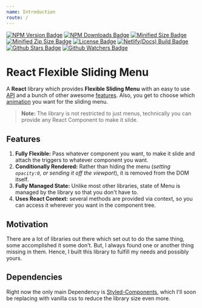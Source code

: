 ```yaml
---
name: Introduction
route: /
---
```



<LogoContainer />

[![NPM Version Badge](https://img.shields.io/npm/v/react-flexible-sliding-menu)](https://www.npmjs.com/package/react-flexible-sliding-menu)
[![NPM Downloads Badge](https://img.shields.io/npm/dm/react-flexible-sliding-menu)](https://www.npmjs.com/package/react-flexible-sliding-menu)
[![Minified Size Badge](https://img.shields.io/bundlephobia/min/react-flexible-sliding-menu?label=min%20size)](https://bundlephobia.com/result?p=react-flexible-sliding-menu)
[![Minified Zip Size Badge](https://img.shields.io/bundlephobia/minzip/react-flexible-sliding-menu?label=minzip%20size)](https://bundlephobia.com/result?p=react-flexible-sliding-menu)
[![License Badge](https://img.shields.io/npm/l/react-flexible-sliding-menu)](https://github.com/Codebrahma/react-flexible-sliding-menu/blob/master/LICENSE)
[![Netlify(Docs) Build Badge](https://img.shields.io/netlify/ec537a2b-5835-41cb-833c-ca62fcc8a436?label=netlify%28docs%29)](https://app.netlify.com/sites/react-flexible-sliding-menu/deploys)
[![Github Stars Badge](https://img.shields.io/github/stars/Codebrahma/react-flexible-sliding-menu?style=social)](https://github.com/Codebrahma/react-flexible-sliding-menu/stargazers)
[![Github Watchers Badge](https://img.shields.io/github/watchers/Codebrahma/react-flexible-sliding-menu?style=social)](https://github.com/Codebrahma/react-flexible-sliding-menu/watchers)

# React Flexible Sliding Menu

A **React** library which provides **Flexible Sliding Menu** with an easy to use [API](#) and a bunch of other awesome [features](/src-docs-introduction#features). Also, you get to choose which [animation](#) you want for the sliding menu.

> **Note:** The library is not restricted to just menus, technically you can provide any React Component to make it slide.

## Features

1. **Fully Flexible:** Pass whatever component you want, to make it slide and attach the triggers to whatever component you want.
2. **Conditionally Rendered:** Rather than hiding the menu (_setting `opacity:0`, or sending it off the viewport_), it is removed from the DOM itself.
3. **Fully Managed State:** Unlike most other libraries, state of Menu is managed by the library so that you don't have to.
4. **Uses React Context:** several methods are provided via context, so you can access it wherever you want in the component tree.

## Motivation

There are a lot of libraries out there which set out to do the same thing, some accomplished it some don't. But, I always found one or another thing missing in them. Hence, I built this library to fulfill my needs and possibly yours.

## Dependencies

Right now the only main Dependency is [Styled-Components](https://www.styled-components.com/), which I'll soon be replacing with vanilla css to reduce the library size even more.
